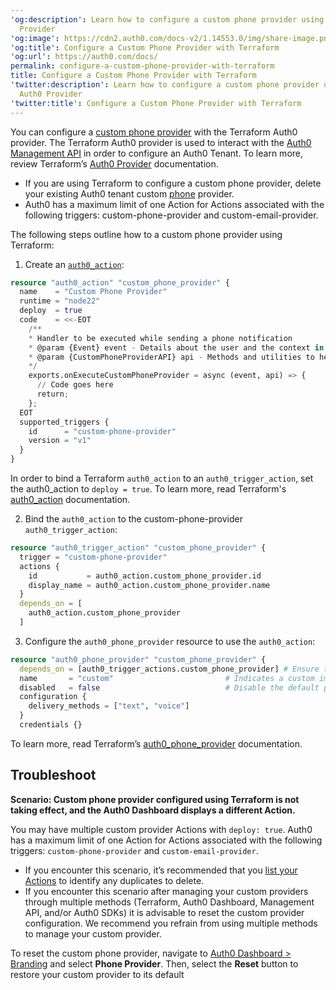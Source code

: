 ---
'og:description': Learn how to configure a custom phone provider using Terraform Auth0
  Provider
'og:image': https://cdn2.auth0.com/docs-v2/1.14553.0/img/share-image.png
'og:title': Configure a Custom Phone Provider with Terraform
'og:url': https://auth0.com/docs/
permalink: configure-a-custom-phone-provider-with-terraform
title: Configure a Custom Phone Provider with Terraform
'twitter:description': Learn how to configure a custom phone provider using Terraform
  Auth0 Provider
'twitter:title': Configure a Custom Phone Provider with Terraform
---
You can configure a [custom phone provider](/docs/customize/phone-messages/configure-phone-messaging-providers/configure-a-custom-phone-provider) with the Terraform Auth0 provider. The Terraform Auth0 provider is used to interact with the [Auth0 Management API](https://auth0.com/docs/api/management/v2) in order to configure an Auth0 Tenant. To learn more, review Terraform’s [Auth0 Provider](https://registry.terraform.io/providers/auth0/auth0/latest/docs) documentation.

<Callout icon="file-lines" color="#0EA5E9" iconType="regular">

* If you are using Terraform to configure a custom phone provider, delete your existing Auth0 tenant custom [phone](/docs/customize/phone-messages/configure-phone-messaging-providers/configure-a-custom-phone-provider) provider.
* Auth0 has a maximum limit of one Action for Actions associated with the following triggers: custom-phone-provider and custom-email-provider.

</Callout>

The following steps outline how to a custom phone provider using Terraform:

1. Create an [`auth0_action`](https://registry.terraform.io/providers/auth0/auth0/latest/docs/resources/phone_provider):

```terraform lines
resource "auth0_action" "custom_phone_provider" {
  name    = "Custom Phone Provider"
  runtime = "node22"
  deploy  = true
  code    = <<-EOT
    /**
    * Handler to be executed while sending a phone notification
    * @param {Event} event - Details about the user and the context in which they are logging in.
    * @param {CustomPhoneProviderAPI} api - Methods and utilities to help change the behavior of sending a phone notification.
    */
    exports.onExecuteCustomPhoneProvider = async (event, api) => {
      // Code goes here
      return;
    };
  EOT
  supported_triggers {
    id      = "custom-phone-provider"
    version = "v1"
  }
}
```






<Callout icon="file-lines" color="#0EA5E9" iconType="regular">

In order to bind a Terraform `auth0_action` to an `auth0_trigger_action`, set the auth0_action to `deploy = true`. To learn more, read Terraform's [auth0_action](https://registry.terraform.io/providers/auth0/auth0/latest/docs/resources/action) documentation.

</Callout>

2. Bind the `auth0_action` to the custom-phone-provider `auth0_trigger_action`:

```terraform lines
resource "auth0_trigger_action" "custom_phone_provider" {
  trigger = "custom-phone-provider"
  actions {
    id           = auth0_action.custom_phone_provider.id
    display_name = auth0_action.custom_phone_provider.name
  }
  depends_on = [
    auth0_action.custom_phone_provider
  ]
```






3. Configure the `auth0_phone_provider` resource to use the `auth0_action`:

```terraform lines
resource "auth0_phone_provider" "custom_phone_provider" {
  depends_on = [auth0_trigger_actions.custom_phone_provider] # Ensure the action is created first with `custom-phone-provider` as the supported_triggers
  name       = "custom"                         # Indicates a custom implementation
  disabled   = false                            # Disable the default phone provider
  configuration {
    delivery_methods = ["text", "voice"]
  }
  credentials {}
```






To learn more, read Terraform’s [auth0_phone_provider](https://registry.terraform.io/providers/auth0/auth0/latest/docs/resources/phone_provider) documentation.

## Troubleshoot

**Scenario: Custom phone provider configured using Terraform is not taking effect, and the <Tooltip tip="Auth0 Dashboard: Auth0's main product to configure your services." cta="View Glossary" href="/docs/glossary?term=Auth0+Dashboard">Auth0 Dashboard</Tooltip> displays a different Action.**

You may have multiple custom provider Actions with `deploy: true`. Auth0 has a maximum limit of one Action for Actions associated with the following triggers: `custom-phone-provider` and `custom-email-provider`.

* If you encounter this scenario, it’s recommended that you [list your Actions](https://auth0.com/docs/api/management/v2/actions/get-actions) to identify any duplicates to delete.
* If you encounter this scenario after managing your custom providers through multiple methods (Terraform, Auth0 Dashboard, <Tooltip tip="Management API: A product to allow customers to perform administrative tasks." cta="View Glossary" href="/docs/glossary?term=Management+API">Management API</Tooltip>, and/or Auth0 SDKs) it is advisable to reset the custom provider configuration. We recommend you refrain from using multiple methods to manage your custom provider.

To reset the custom phone provider, navigate to [Auth0 Dashboard > Branding](/docs/$manage_url#/branding) and select **Phone Provider**. Then, select the **Reset** button to restore your custom provider to its default
